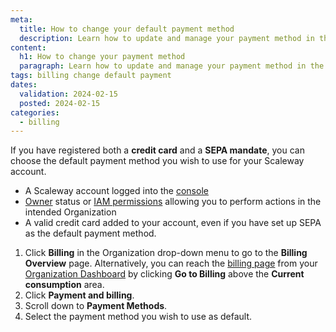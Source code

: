 ```yaml
---
meta:
  title: How to change your default payment method
  description: Learn how to update and manage your payment method in the Scaleway console.
content:
  h1: How to change your payment method
  paragraph: Learn how to update and manage your payment method in the Scaleway console.
tags: billing change default payment
dates:
  validation: 2024-02-15
  posted: 2024-02-15
categories:
  - billing
---
```


If you have registered both a **credit card** and a **SEPA mandate**, you can choose the default payment method you wish to use for your Scaleway account.

<Macro id="requirements" />

- A Scaleway account logged into the [console](https://console.scaleway.com/)
- [Owner](/identity-and-access-management/iam/concepts/#owner/) status or [IAM permissions](/identity-and-access-management/iam/concepts/#permission/) allowing you to perform actions in the intended Organization
- A valid credit card added to your account, even if you have set up SEPA as the default payment method.


1. Click **Billing** in the Organization drop-down menu to go to the **Billing Overview** page.
    <Message type="tip">
      Alternatively, you can reach the [billing page](https://console.scaleway.com/billing/overview/) from your [Organization Dashboard](https://console.scaleway.com/organization/) by clicking **Go to Billing** above the **Current consumption** area.
    </Message>
2. Click **Payment and billing**.
3. Scroll down to **Payment Methods**.
4. Select the payment method you wish to use as default.